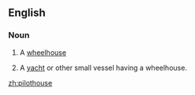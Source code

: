 ==English==

===Noun===
{{en-noun}}

#{{nautical}} A [[wheelhouse]]
# A [[yacht]] or other small vessel having a wheelhouse.

[[zh:pilothouse]]